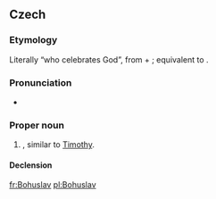 ==Czech==
{{wikipedia|lang=cs}}

===Etymology===
Literally “who celebrates God”, from {{term|Bůh||God|lang=cs}} + {{term|slavit||celebrate|lang=cs}}; equivalent to {{etyl|grc|-}} {{term|Τιμόθεος|tr=Timotheos|lang=grc|sc=polytonic}}.

===Pronunciation===
* {{IPA|/bɔɦʊslaf/|lang=cs}}

===Proper noun===
{{cs-proper noun|g=m}}

# {{given name|male|lang=cs}}, similar to [[Timothy]].

====Declension====
{{cs-decl-noun-auto|ma|Bohusl|a|v}}

[[fr:Bohuslav]]
[[pl:Bohuslav]]